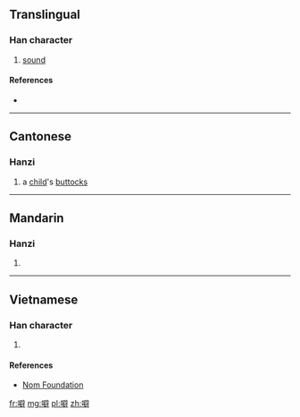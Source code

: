 ==Translingual==

===Han character===
{{Han char|rn=30|rad=口|as=13|sn=16|four=|canj=RSRJ|ids=⿰口辟}}

# [[sound]]

====References====
* {{Han ref|kx=0211.121|hdz=10695.030|uh=567C|ud=22140}}

----

==Cantonese==

===Hanzi===
{{yue-hanzi|jyut=[[pek1]], [[pet1]], [[pet6]]|y=pek1, pet1, pet6}}

# a [[child]]'s [[buttocks]]

----

==Mandarin==

===Hanzi===
{{cmn-hanzi|pin=[[pī]] ([[pi1]])|wg=p'i<sup>1</sup>}}

# {{defn|lang=cmn|sort=口13}}

----

==Vietnamese==

===Han character===
{{vi-hantu|[[phách]]|rs=口13}}

# {{defn|lang=vi|sort=口13}}

====References====
* [http://nomfoundation.org/common/nom_details.php?codepoint=567c Nom Foundation]

[[fr:噼]]
[[mg:噼]]
[[pl:噼]]
[[zh:噼]]